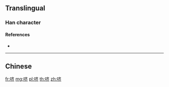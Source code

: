 {{also|嚌}}
==Translingual==

===Han character===
{{Han char|rn=30|rad=口|as=06|sn=9|four=|canj=RYKL|ids=⿰口齐}}

====References====
* {{Han ref|kx=0189.271|hdz=10621.011|uh=54DC|ud=21724}}

----

==Chinese==
{{zh-see|嚌}}

[[fr:哜]]
[[mg:哜]]
[[pl:哜]]
[[th:哜]]
[[zh:哜]]